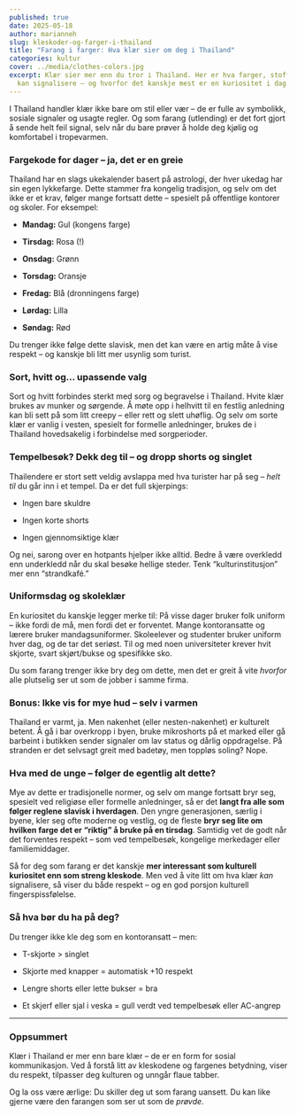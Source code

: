```yaml
---
published: true
date: 2025-05-18
author: marianneh
slug: kleskoder-og-farger-i-thailand
title: "Farang i farger: Hva klær sier om deg i Thailand"
categories: kultur
cover: ../media/clothes-colors.jpg
excerpt: Klær sier mer enn du tror i Thailand. Her er hva farger, stoff og stil
  kan signalisere – og hvorfor det kanskje mest er en kuriositet i dag.
---
```

I Thailand handler klær ikke bare om stil eller vær – de er fulle av symbolikk, sosiale signaler og usagte regler. Og som farang (utlending) er det fort gjort å sende helt feil signal, selv når du bare prøver å holde deg kjølig og komfortabel i tropevarmen.

### Fargekode for dager – ja, det er en greie

Thailand har en slags ukekalender basert på astrologi, der hver ukedag har sin egen lykkefarge. Dette stammer fra kongelig tradisjon, og selv om det ikke er et krav, følger mange fortsatt dette – spesielt på offentlige kontorer og skoler. For eksempel:

*   **Mandag:** Gul (kongens farge)
    
*   **Tirsdag:** Rosa (!)
    
*   **Onsdag:** Grønn
    
*   **Torsdag:** Oransje
    
*   **Fredag:** Blå (dronningens farge)
    
*   **Lørdag:** Lilla
    
*   **Søndag:** Rød
    

Du trenger ikke følge dette slavisk, men det kan være en artig måte å vise respekt – og kanskje bli litt mer usynlig som turist.

### Sort, hvitt og... upassende valg

Sort og hvitt forbindes sterkt med sorg og begravelse i Thailand. Hvite klær brukes av munker og sørgende. Å møte opp i helhvitt til en festlig anledning kan bli sett på som litt creepy – eller rett og slett uhøflig. Og selv om sorte klær er vanlig i vesten, spesielt for formelle anledninger, brukes de i Thailand hovedsakelig i forbindelse med sorgperioder.

### Tempelbesøk? Dekk deg til – og dropp shorts og singlet

Thailendere er stort sett veldig avslappa med hva turister har på seg – _helt til_ du går inn i et tempel. Da er det full skjerpings:

*   Ingen bare skuldre
    
*   Ingen korte shorts
    
*   Ingen gjennomsiktige klær
    

Og nei, sarong over en hotpants hjelper ikke alltid. Bedre å være overkledd enn underkledd når du skal besøke hellige steder. Tenk “kulturinstitusjon” mer enn “strandkafé.”

### Uniformsdag og skoleklær

En kuriositet du kanskje legger merke til: På visse dager bruker folk uniform – ikke fordi de må, men fordi det er forventet. Mange kontoransatte og lærere bruker mandagsuniformer. Skoleelever og studenter bruker uniform hver dag, og de tar det seriøst. Til og med noen universiteter krever hvit skjorte, svart skjørt/bukse og spesifikke sko.

Du som farang trenger ikke bry deg om dette, men det er greit å vite _hvorfor_ alle plutselig ser ut som de jobber i samme firma.

### Bonus: Ikke vis for mye hud – selv i varmen

Thailand er varmt, ja. Men nakenhet (eller nesten-nakenhet) er kulturelt betent. Å gå i bar overkropp i byen, bruke mikroshorts på et marked eller gå barbeint i butikken sender signaler om lav status og dårlig oppdragelse. På stranden er det selvsagt greit med badetøy, men toppløs soling? Nope.

### Hva med de unge – følger de egentlig alt dette?

Mye av dette er tradisjonelle normer, og selv om mange fortsatt bryr seg, spesielt ved religiøse eller formelle anledninger, så er det **langt fra alle som følger reglene slavisk i hverdagen**. Den yngre generasjonen, særlig i byene, kler seg ofte moderne og vestlig, og de fleste **bryr seg lite om hvilken farge det er “riktig” å bruke på en tirsdag**. Samtidig vet de godt når det forventes respekt – som ved tempelbesøk, kongelige merkedager eller familiemiddager.

Så for deg som farang er det kanskje **mer interessant som kulturell kuriositet enn som streng kleskode**. Men ved å vite litt om hva klær _kan_ signalisere, så viser du både respekt – og en god porsjon kulturell fingerspissfølelse.

### Så hva bør du ha på deg?

Du trenger ikke kle deg som en kontoransatt – men:

*   T-skjorte > singlet
    
*   Skjorte med knapper = automatisk +10 respekt
    
*   Lengre shorts eller lette bukser = bra
    
*   Et skjerf eller sjal i veska = gull verdt ved tempelbesøk eller AC-angrep
    

* * *

### Oppsummert

Klær i Thailand er mer enn bare klær – de er en form for sosial kommunikasjon. Ved å forstå litt av kleskodene og fargenes betydning, viser du respekt, tilpasser deg kulturen og unngår flaue tabber.

Og la oss være ærlige: Du skiller deg ut som farang uansett. Du kan like gjerne være den farangen som ser ut som de _prøvde_.